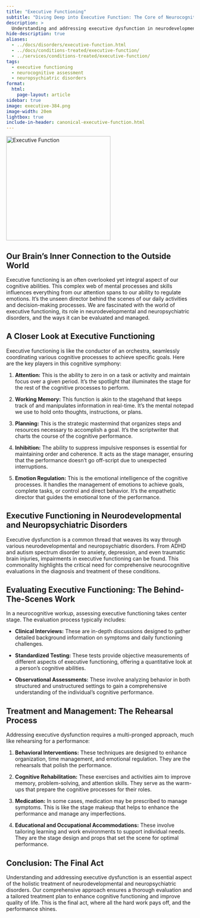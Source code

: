 ```yaml
---
title: "Executive Functioning"
subtitle: "Diving Deep into Executive Function: The Core of Neurocognitive Health"
description: >
  Understanding and addressing executive dysfunction in neurodevelopmental and neuropsychiatric disorders.
hide-description: true
aliases:
  - ../docs/disorders/executive-function.html
  - ../docs/conditions-treated/executive-function/
  - ../services/conditions-treated/executive-function/
tags:
  - executive functioning
  - neurocognitive assessment
  - neuropsychiatric disorders
format:
  html:
    page-layout: article
sidebar: true
image: executive-384.png
image-width: 20em
lightbox: true
include-in-header: canonical-executive-function.html
---
```


![](executive-384.png "Executive Function"){width=20em fig-alt="A brainworkup
logo for executive function."}

## Our Brain's Inner Connection to the Outside World

Executive functioning is an often overlooked yet integral aspect of our
cognitive abilities. This complex web of mental processes and skills influences
everything from our attention spans to our ability to regulate emotions. It's
the unseen director behind the scenes of our daily activities and
decision-making processes. We are fascinated with the world of executive functioning, its role in neurodevelopmental and
neuropsychiatric disorders, and the ways it can be evaluated and managed.

## A Closer Look at Executive Functioning

Executive functioning is like the conductor of an orchestra, seamlessly coordinating various cognitive processes to achieve specific goals. Here are the key players in this cognitive symphony:

1. **Attention:** This is the ability to zero in on a task or activity and maintain focus over a given period. It's the spotlight that illuminates the stage for the rest of the cognitive processes to perform.

2. **Working Memory:** This function is akin to the stagehand that keeps track of and manipulates information in real-time. It's the mental notepad we use to hold onto thoughts, instructions, or plans.

3. **Planning:** This is the strategic mastermind that organizes steps and resources necessary to accomplish a goal. It's the scriptwriter that charts the course of the cognitive performance.

4. **Inhibition:** The ability to suppress impulsive responses is essential for maintaining order and coherence. It acts as the stage manager, ensuring that the performance doesn't go off-script due to unexpected interruptions.

5. **Emotion Regulation:** This is the emotional intelligence of the cognitive processes. It handles the management of emotions to achieve goals, complete tasks, or control and direct behavior. It's the empathetic director that guides the emotional tone of the performance.

## Executive Functioning in Neurodevelopmental and Neuropsychiatric Disorders

Executive dysfunction is a common thread that weaves its way through various neurodevelopmental and neuropsychiatric disorders. From ADHD and autism spectrum disorder to anxiety, depression, and even traumatic brain injuries, impairments in executive functioning can be found. This commonality highlights the critical need for comprehensive neurocognitive evaluations in the diagnosis and treatment of these conditions.

## Evaluating Executive Functioning: The Behind-The-Scenes Work

In a neurocognitive workup, assessing executive functioning takes center stage. The evaluation process typically includes:

- **Clinical Interviews:** These are in-depth discussions designed to gather detailed background information on symptoms and daily functioning challenges.

- **Standardized Testing:** These tests provide objective measurements of different aspects of executive functioning, offering a quantitative look at a person's cognitive abilities.

- **Observational Assessments:** These involve analyzing behavior in both structured and unstructured settings to gain a comprehensive understanding of the individual's cognitive performance.

## Treatment and Management: The Rehearsal Process

Addressing executive dysfunction requires a multi-pronged approach, much like rehearsing for a performance:

1. **Behavioral Interventions:** These techniques are designed to enhance organization, time management, and emotional regulation. They are the rehearsals that polish the performance.

2. **Cognitive Rehabilitation:** These exercises and activities aim to improve memory, problem-solving, and attention skills. They serve as the warm-ups that prepare the cognitive processes for their roles.

3. **Medication:** In some cases, medication may be prescribed to manage symptoms. This is like the stage makeup that helps to enhance the performance and manage any imperfections.

4. **Educational and Occupational Accommodations:** These involve tailoring learning and work environments to support individual needs. They are the stage design and props that set the scene for optimal performance.

## Conclusion: The Final Act

Understanding and addressing executive dysfunction is an essential aspect of the holistic treatment of neurodevelopmental and neuropsychiatric disorders. Our comprehensive approach ensures a thorough evaluation and a tailored treatment plan to enhance cognitive functioning and improve quality of life. This is the final act, where all the hard work pays off, and the performance shines.